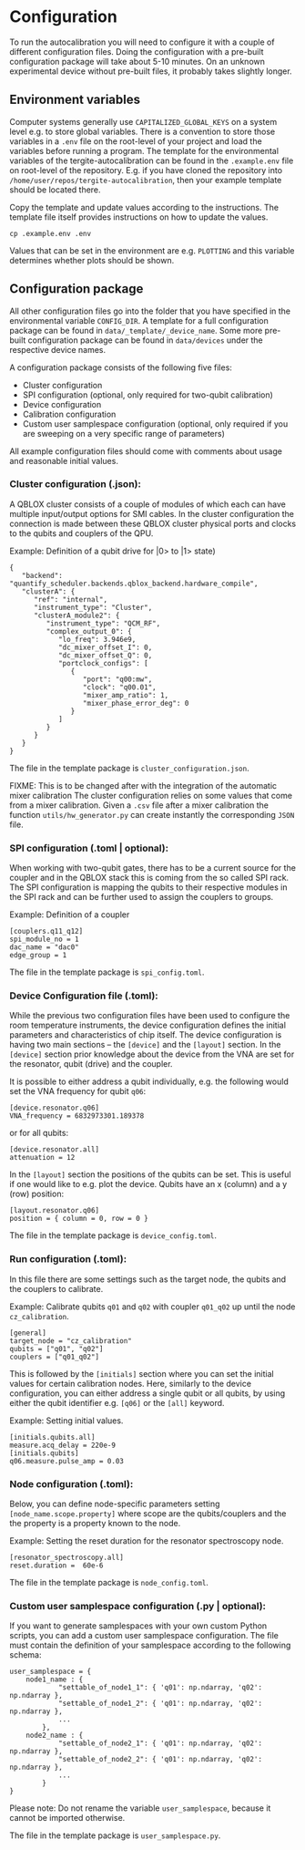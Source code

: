 # Configuration

To run the autocalibration you will need to configure it with a couple of different configuration files.
Doing the configuration with a pre-built configuration package will take about 5-10 minutes.
On an unknown experimental device without pre-built files, it probably takes slightly longer.


## Environment variables
Computer systems generally use `CAPITALIZED_GLOBAL_KEYS` on a system level e.g. to store global variables.
There is a convention to store those variables in a `.env` file on the root-level of your project and load the variables before running a program.
The template for the environmental variables of the tergite-autocalibration can be found in the `.example.env` file on root-level of the repository.
E.g. if you have cloned the repository into `/home/user/repos/tergite-autocalibration`, then your example template should be located there.

Copy the template and update values according to the instructions. The template file itself provides instructions on how to update the values.
```shell
cp .example.env .env
```
Values that can be set in the environment are e.g. `PLOTTING` and this variable determines whether plots should be shown.


## Configuration package
All other configuration files go into the folder that you have specified in the environmental variable `CONFIG_DIR`.
A template for a full configuration package can be found in `data/_template/_device_name`.
Some more pre-built configuration package can be found in `data/devices` under the respective device names.

A configuration package consists of the following five files:

- Cluster configuration
- SPI configuration (optional, only required for two-qubit calibration)
- Device configuration
- Calibration configuration
- Custom user samplespace configuration (optional, only required if you are sweeping on a very specific range of parameters)

All example configuration files should come with comments about usage and reasonable initial values.

### Cluster configuration (.json):
A QBLOX cluster consists of a couple of modules of which each can have multiple input/output options for SMI cables.
In the cluster configuration the connection is made between these QBLOX cluster physical ports and clocks to the qubits and couplers of the QPU.

Example: Definition of a qubit drive for |0> to |1> state)
```
{
   "backend": "quantify_scheduler.backends.qblox_backend.hardware_compile",
   "clusterA": {
      "ref": "internal",
      "instrument_type": "Cluster",
      "clusterA_module2": {
         "instrument_type": "QCM_RF",
         "complex_output_0": {
            "lo_freq": 3.946e9,
            "dc_mixer_offset_I": 0,
            "dc_mixer_offset_Q": 0,
            "portclock_configs": [
               {
                  "port": "q00:mw",
                  "clock": "q00.01",
                  "mixer_amp_ratio": 1,
                  "mixer_phase_error_deg": 0
               }
            ]
         }
      }
   }
}
```

The file in the template package is `cluster_configuration.json`.

FIXME: This is to be changed after with the integration of the automatic mixer calibration
The cluster configuration relies on some values that come from a mixer calibration.
Given a `.csv` file after a mixer calibration the function `utils/hw_generator.py` can create instantly the corresponding `JSON` file.

### SPI configuration (.toml | optional):
When working with two-qubit gates, there has to be a current source for the coupler and in the QBLOX stack this is coming from the so called SPI rack.
The SPI configuration is mapping the qubits to their respective modules in the SPI rack and can be further used to assign the couplers to groups.

Example: Definition of a coupler
```
[couplers.q11_q12]
spi_module_no = 1
dac_name = "dac0"
edge_group = 1
```

The file in the template package is `spi_config.toml`.

### Device Configuration file (.toml):
While the previous two configuration files have been used to configure the room temperature instruments, the device configuration defines the initial parameters and characteristics of chip itself.
The device configuration is having two main sections -- the `[device]` and the `[layout]` section.
In the `[device]` section prior knowledge about the device from the VNA are set for the resonator, qubit (drive) and the coupler.

It is possible to either address a qubit individually, e.g. the following would set the VNA frequency for qubit `q06`:
```
[device.resonator.q06]
VNA_frequency = 6832973301.189378
```
or for all qubits:
```
[device.resonator.all]
attenuation = 12
```

In the `[layout]` section the positions of the qubits can be set.
This is useful if one would like to e.g. plot the device.
Qubits have an x (column) and a y (row) position:
```
[layout.resonator.q06]
position = { column = 0, row = 0 }
```

The file in the template package is `device_config.toml`.

### Run configuration (.toml):
In this file there are some settings such as the target node, the qubits and the couplers to calibrate.

Example: Calibrate qubits `q01` and `q02` with coupler `q01_q02` up until the node `cz_calibration`.
```
[general]
target_node = "cz_calibration"
qubits = ["q01", "q02"]
couplers = ["q01_q02"]
```

This is followed by the `[initials]` section where you can set the initial values for certain calibration nodes.
Here, similarly to the device configuration, you can either address a single qubit or all qubits, by using either the qubit identifier e.g. `[q06]` or the `[all]` keyword.

Example: Setting initial values.
```
[initials.qubits.all]
measure.acq_delay = 220e-9
[initials.qubits]
q06.measure.pulse_amp = 0.03
```

### Node configuration (.toml):
Below, you can define node-specific parameters setting `[node_name.scope.property]` where scope are the qubits/couplers and the the property is a property known to the node.

Example: Setting the reset duration for the resonator spectroscopy node.
```
[resonator_spectroscopy.all]
reset.duration =  60e-6
```

The file in the template package is `node_config.toml`.

### Custom user samplespace configuration (.py | optional):
If you want to generate samplespaces with your own custom Python scripts, you can add a custom user samplespace configuration.
The file must contain the definition of your samplespace according to the following schema:
```
user_samplespace = {
    node1_name : {
            "settable_of_node1_1": { 'q01': np.ndarray, 'q02': np.ndarray },
            "settable_of_node1_2": { 'q01': np.ndarray, 'q02': np.ndarray },
            ...
        },
    node2_name : {
            "settable_of_node2_1": { 'q01': np.ndarray, 'q02': np.ndarray },
            "settable_of_node2_2": { 'q01': np.ndarray, 'q02': np.ndarray },
            ...
        }
}
```
Please note: Do not rename the variable `user_samplespace`, because it cannot be imported otherwise.

The file in the template package is `user_samplespace.py`.